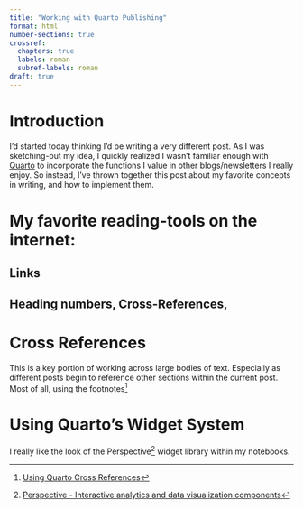```yaml
---
title: "Working with Quarto Publishing"
format: html
number-sections: true
crossref:
  chapters: true
  labels: roman
  subref-labels: roman
draft: true
---
```


# Introduction {#sec-introduction}
I'd started today thinking I'd be writing a very different post. As I was sketching-out my idea, I quickly realized I wasn't familiar enough with [Quarto](https://quarto.org) to incorporate the functions I value in other blogs/newsletters I really enjoy. So instead, I've thrown together this post about my favorite concepts in writing, and how to implement them.

# My favorite reading-tools on the internet:
## Links

## Heading numbers, Cross-References, 

## 

# Cross References {#sec-crossref}
This is a key portion of working across large bodies of text. Especially as different posts begin to reference other sections within the current post. Most of all, using the footnotes[^footnotes] 


# Using Quarto's Widget System
I really like the look of the Perspective[^perspective] widget library within my notebooks.

[^perspective]: [Perspective - Interactive analytics and data visualization components](https://perspective.finos.org/)
[^footnotes]: [Using Quarto Cross References](https://quarto.org/docs/authoring/cross-references.html)